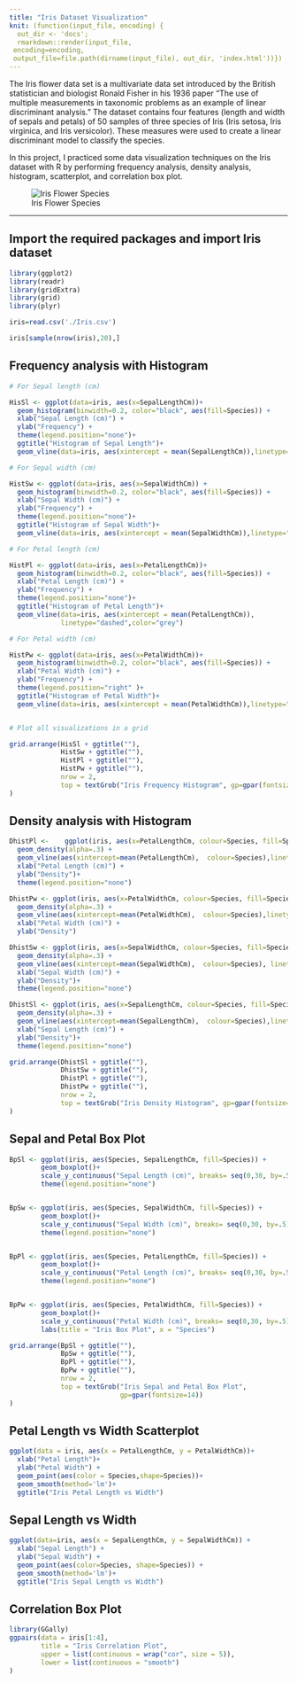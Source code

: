 ```yaml
---
title: "Iris Dataset Visualization"
knit: (function(input_file, encoding) {
  out_dir <- 'docs';
  rmarkdown::render(input_file,
 encoding=encoding,
 output_file=file.path(dirname(input_file), out_dir, 'index.html'))})
---
```


The Iris flower data set is a multivariate data set introduced by the British statistician and biologist Ronald Fisher in his 1936 paper "The use of multiple measurements in taxonomic problems as an example of linear discriminant analysis." The dataset contains four features (length and width of sepals and petals) of 50 samples of three species of Iris (Iris setosa, Iris virginica, and Iris versicolor). These measures were used to create a linear discriminant model to classify the species.

In this project, I practiced some data visualization techniques on the Iris dataset with R by performing frequency analysis, density analysis, histogram, scatterplot, and correlation box plot.

![Iris Flower Species](./flowers.png)

---

## Import the required packages and import Iris dataset

```r

library(ggplot2)
library(readr)
library(gridExtra)
library(grid)
library(plyr)

iris=read.csv('./Iris.csv')

iris[sample(nrow(iris),20),]

```

## Frequency analysis with Histogram

```r

# For Sepal length (cm)

HisSl <- ggplot(data=iris, aes(x=SepalLengthCm))+
  geom_histogram(binwidth=0.2, color="black", aes(fill=Species)) + 
  xlab("Sepal Length (cm)") +
  ylab("Frequency") +
  theme(legend.position="none")+
  ggtitle("Histogram of Sepal Length")+
  geom_vline(data=iris, aes(xintercept = mean(SepalLengthCm)),linetype="dashed",color="grey")

# For Sepal width (cm)

HistSw <- ggplot(data=iris, aes(x=SepalWidthCm)) +
  geom_histogram(binwidth=0.2, color="black", aes(fill=Species)) + 
  xlab("Sepal Width (cm)") +  
  ylab("Frequency") +
  theme(legend.position="none")+
  ggtitle("Histogram of Sepal Width")+
  geom_vline(data=iris, aes(xintercept = mean(SepalWidthCm)),linetype="dashed",color="grey")

# For Petal length (cm)

HistPl <- ggplot(data=iris, aes(x=PetalLengthCm))+
  geom_histogram(binwidth=0.2, color="black", aes(fill=Species)) + 
  xlab("Petal Length (cm)") +  
  ylab("Frequency") +
  theme(legend.position="none")+
  ggtitle("Histogram of Petal Length")+
  geom_vline(data=iris, aes(xintercept = mean(PetalLengthCm)),
             linetype="dashed",color="grey")

# For Petal width (cm)

HistPw <- ggplot(data=iris, aes(x=PetalWidthCm))+
  geom_histogram(binwidth=0.2, color="black", aes(fill=Species)) + 
  xlab("Petal Width (cm)") +  
  ylab("Frequency") + 
  theme(legend.position="right" )+
  ggtitle("Histogram of Petal Width")+
  geom_vline(data=iris, aes(xintercept = mean(PetalWidthCm)),linetype="dashed",color="grey")


# Plot all visualizations in a grid

grid.arrange(HisSl + ggtitle(""),
             HistSw + ggtitle(""),
             HistPl + ggtitle(""),
             HistPw + ggtitle(""),
             nrow = 2,
             top = textGrob("Iris Frequency Histogram", gp=gpar(fontsize=14))
)

```

## Density analysis with Histogram

```r

DhistPl <-    ggplot(iris, aes(x=PetalLengthCm, colour=Species, fill=Species)) +
  geom_density(alpha=.3) +
  geom_vline(aes(xintercept=mean(PetalLengthCm),  colour=Species),linetype="dashed",color="grey", size=1)+
  xlab("Petal Length (cm)") +  
  ylab("Density")+
  theme(legend.position="none")

DhistPw <- ggplot(iris, aes(x=PetalWidthCm, colour=Species, fill=Species)) +
  geom_density(alpha=.3) +
  geom_vline(aes(xintercept=mean(PetalWidthCm),  colour=Species),linetype="dashed",color="grey", size=1)+
  xlab("Petal Width (cm)") +  
  ylab("Density")

DhistSw <- ggplot(iris, aes(x=SepalWidthCm, colour=Species, fill=Species)) +
  geom_density(alpha=.3) +
  geom_vline(aes(xintercept=mean(SepalWidthCm),  colour=Species), linetype="dashed",color="grey", size=1)+
  xlab("Sepal Width (cm)") +  
  ylab("Density")+
  theme(legend.position="none")

DhistSl <- ggplot(iris, aes(x=SepalLengthCm, colour=Species, fill=Species)) +
  geom_density(alpha=.3) +
  geom_vline(aes(xintercept=mean(SepalLengthCm),  colour=Species),linetype="dashed", color="grey", size=1)+
  xlab("Sepal Length (cm)") +  
  ylab("Density")+
  theme(legend.position="none")

grid.arrange(DhistSl + ggtitle(""),
             DhistSw + ggtitle(""),
             DhistPl + ggtitle(""),
             DhistPw + ggtitle(""),
             nrow = 2,
             top = textGrob("Iris Density Histogram", gp=gpar(fontsize=14))
)

```

## Sepal and Petal Box Plot

```r

BpSl <- ggplot(iris, aes(Species, SepalLengthCm, fill=Species)) + 
        geom_boxplot()+
        scale_y_continuous("Sepal Length (cm)", breaks= seq(0,30, by=.5))+
        theme(legend.position="none")


BpSw <- ggplot(iris, aes(Species, SepalWidthCm, fill=Species)) + 
        geom_boxplot()+
        scale_y_continuous("Sepal Width (cm)", breaks= seq(0,30, by=.5))+
        theme(legend.position="none")


BpPl <- ggplot(iris, aes(Species, PetalLengthCm, fill=Species)) + 
        geom_boxplot()+
        scale_y_continuous("Petal Length (cm)", breaks= seq(0,30, by=.5))+
        theme(legend.position="none")


BpPw <- ggplot(iris, aes(Species, PetalWidthCm, fill=Species)) + 
        geom_boxplot()+
        scale_y_continuous("Petal Width (cm)", breaks= seq(0,30, by=.5))+
        labs(title = "Iris Box Plot", x = "Species")

grid.arrange(BpSl + ggtitle(""),
             BpSw + ggtitle(""),
             BpPl + ggtitle(""),
             BpPw + ggtitle(""),
             nrow = 2,
             top = textGrob("Iris Sepal and Petal Box Plot", 
                            gp=gpar(fontsize=14))
)
```

## Petal Length vs Width Scatterplot

```r

ggplot(data = iris, aes(x = PetalLengthCm, y = PetalWidthCm))+
  xlab("Petal Length")+
  ylab("Petal Width") +
  geom_point(aes(color = Species,shape=Species))+
  geom_smooth(method='lm')+
  ggtitle("Iris Petal Length vs Width")
```

## Sepal Length vs Width

```r

ggplot(data=iris, aes(x = SepalLengthCm, y = SepalWidthCm)) +
  xlab("Sepal Length") + 
  ylab("Sepal Width") +
  geom_point(aes(color=Species, shape=Species)) +
  geom_smooth(method='lm')+
  ggtitle("Iris Sepal Length vs Width")
```

## Correlation Box Plot

```r

library(GGally)
ggpairs(data = iris[1:4],
        title = "Iris Correlation Plot",
        upper = list(continuous = wrap("cor", size = 5)), 
        lower = list(continuous = "smooth")
)
```


